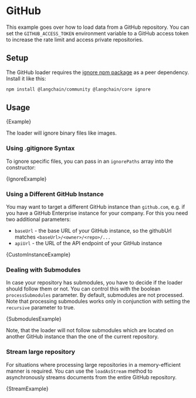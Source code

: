# GitHub

This example goes over how to load data from a GitHub repository.
You can set the `GITHUB_ACCESS_TOKEN` environment variable to a GitHub access token to increase the rate limit and access private repositories.

## Setup

The GitHub loader requires the [ignore npm package](https://www.npmjs.com/package/ignore) as a peer dependency. Install it like this:

```bash npm2yarn
npm install @langchain/community @langchain/core ignore
```

## Usage


<CodeBlock language="typescript">{Example}</CodeBlock>

The loader will ignore binary files like images.

### Using .gitignore Syntax

To ignore specific files, you can pass in an `ignorePaths` array into the constructor:


<CodeBlock language="typescript">{IgnoreExample}</CodeBlock>

### Using a Different GitHub Instance

You may want to target a different GitHub instance than `github.com`, e.g. if you have a GitHub Enterprise instance for your company.
For this you need two additional parameters:

- `baseUrl` - the base URL of your GitHub instance, so the githubUrl matches `<baseUrl>/<owner>/<repo>/...`
- `apiUrl` - the URL of the API endpoint of your GitHub instance


<CodeBlock language="typescript">{CustomInstanceExample}</CodeBlock>

### Dealing with Submodules

In case your repository has submodules, you have to decide if the loader should follow them or not. You can control this with the boolean `processSubmodules` parameter. By default, submodules are not processed.
Note that processing submodules works only in conjunction with setting the `recursive` parameter to true.


<CodeBlock language="typescript">{SubmodulesExample}</CodeBlock>

Note, that the loader will not follow submodules which are located on another GitHub instance than the one of the current repository.

### Stream large repository

For situations where processing large repositories in a memory-efficient manner is required. You can use the `loadAsStream` method to asynchronously streams documents from the entire GitHub repository.


<CodeBlock language="typescript">{StreamExample}</CodeBlock>
